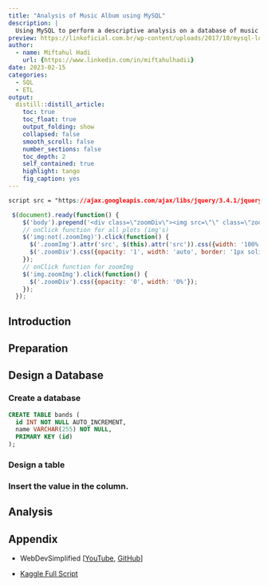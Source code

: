 ```yaml
---
title: "Analysis of Music Album using MySQL"
description: |
  Using MySQL to perform a descriptive analysis on a database of music album.
preview: https://linkoficial.com.br/wp-content/uploads/2017/10/mysql-logo.png
author:
  - name: Miftahul Hadi
    url: {https://www.linkedin.com/in/miftahulhadii}
date: 2023-02-15
categories:
  - SQL
  - ETL
output:
  distill::distill_article:
    toc: true
    toc_float: true
    output_folding: show
    collapsed: false
    smooth_scroll: false
    number_sections: false
    toc_depth: 2
    self_contained: true
    highlight: tango
    fig_caption: yes
---
```


```css
script src = "https://ajax.googleapis.com/ajax/libs/jquery/3.4.1/jquery.min.js"
```

```js
 $(document).ready(function() {
    $('body').prepend('<div class=\"zoomDiv\"><img src=\"\" class=\"zoomImg\"></div>');
    // onClick function for all plots (img's)
    $('img:not(.zoomImg)').click(function() {
      $('.zoomImg').attr('src', $(this).attr('src')).css({width: '100%'});
      $('.zoomDiv').css({opacity: '1', width: 'auto', border: '1px solid white', borderRadius: '5px', position: 'fixed', top: '50%', left: '50%', marginRight: '-50%', transform: 'translate(-50%, -50%)', boxShadow: '0px 0px 50px #888888', zIndex: '50', overflow: 'auto', maxHeight: '100%'});
    });
    // onClick function for zoomImg
    $('img.zoomImg').click(function() {
      $('.zoomDiv').css({opacity: '0', width: '0%'}); 
    });
  });
```

## Introduction

## Preparation

## Design a Database

### Create a database

```sql
CREATE TABLE bands (
  id INT NOT NULL AUTO_INCREMENT,
  name VARCHAR(255) NOT NULL,
  PRIMARY KEY (id)
);
```

### Design a table

### Insert the value in the column.

## Analysis

## Appendix

-   WebDevSimplified [[YouTube](https://www.youtube.com/@WebDevSimplified), [GitHub](https://github.com/WebDevSimplified/Learn-SQL)]

-   [Kaggle Full Script](https://www.kaggle.com/miftahulhadii)

